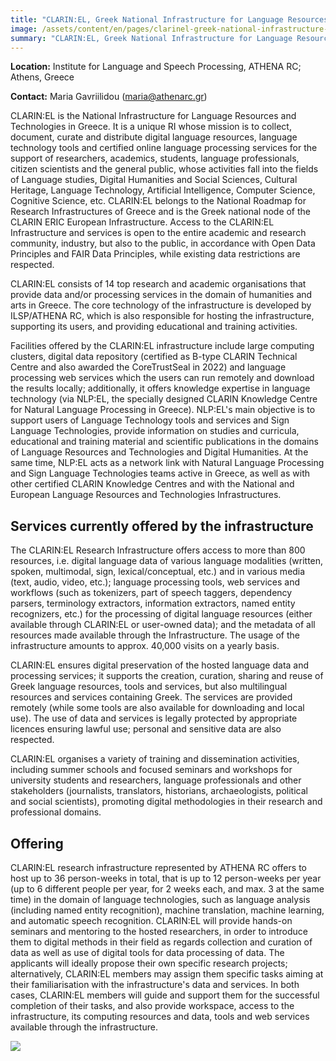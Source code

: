 ```yaml
---
title: "CLARIN:EL, Greek National Infrastructure for Language Resources & Technologies"
image: /assets/content/en/pages/clarinel-greek-national-infrastructure-for-language-resources-technologies-hosted-by-institute-for-language-and-speech-processing-athena-rc-athens-greece/image.jpg
summary: "CLARIN:EL, Greek National Infrastructure for Language Resources & Technologies"
---
```

**Location:** Institute for Language and Speech Processing, ATHENA RC; Athens, Greece

**Contact:** Maria Gavriilidou ([maria@athenarc.gr](mailto:maria@athenarc.gr))

CLARIN:EL is the National Infrastructure for Language Resources and Technologies in Greece. It is a
unique RI whose mission is to collect, document, curate and distribute digital language resources,
language technology tools and certified online language processing services for the support of
researchers, academics, students, language professionals, citizen scientists and the general public,
whose activities fall into the fields of Language studies, Digital Humanities and Social Sciences,
Cultural Heritage, Language Technology, Artificial Intelligence, Computer Science, Cognitive
Science, etc. CLARIN:EL belongs to the National Roadmap for Research Infrastructures of Greece and
is the Greek national node of the CLARIN ERIC European Infrastructure. Access to the CLARIN:EL
Infrastructure and services is open to the entire academic and research community, industry, but
also to the public, in accordance with  Open Data Principles and FAIR Data Principles, while
existing data restrictions are respected.

CLARIN:EL consists of 14 top research and academic organisations that provide data and/or processing
services in the domain of humanities and arts in Greece. The core technology of the infrastructure
is developed by ILSP/ATHENA RC, which is also responsible for hosting the infrastructure, supporting
its users, and providing educational and training activities.

Facilities offered by the CLARIN:EL infrastructure include large computing clusters, digital data
repository (certified as B-type CLARIN Technical Centre and also awarded the CoreTrustSeal in 2022)
and language processing web services which the users can run remotely and download the results
locally; additionally, it offers knowledge expertise in language technology (via NLP:EL, the
specially designed CLARIN Knowledge Centre for Natural Language Processing in Greece). NLP:EL's main
objective is to support users of Language Technology tools and services and Sign Language
Technologies, provide information on studies and curricula, educational and training material and
scientific publications in the domains of Language Resources and Technologies and Digital
Humanities. At the same time, NLP:EL acts as a network link with Natural Language Processing and
Sign Language Technologies teams active in Greece, as well as with other certified CLARIN Knowledge
Centres and with the National and European Language Resources and Technologies Infrastructures.

## Services currently offered by the infrastructure

The CLARIN:EL Research Infrastructure offers access to more than 800 resources, i.e. digital
language data of various language modalities (written, spoken, multimodal, sign, lexical/conceptual,
etc.) and in various media (text, audio, video, etc.); language processing tools, web services and
workflows (such as tokenizers, part of speech taggers, dependency parsers, terminology extractors,
information extractors, named entity recognizers, etc.) for the processing of digital language
resources (either available through CLARIN:EL or user-owned data); and the metadata of all resources
made available through the Infrastructure. The usage of the infrastructure amounts to approx. 40,000
visits on a yearly basis.

CLARIN:EL ensures digital preservation of the hosted language data and processing services; it
supports the creation, curation, sharing and reuse of Greek language resources, tools and services,
but also multilingual resources and services containing Greek. The services are provided remotely
(while some tools are also available for downloading and local use). The use of data and services is
legally protected by appropriate licences ensuring lawful use; personal and sensitive data are also
respected.

CLARIN:EL organises a variety of training and dissemination activities, including summer schools and
focused seminars and workshops for university students and researchers, language professionals and
other stakeholders (journalists, translators, historians, archaeologists, political and social
scientists), promoting digital methodologies in their research and professional domains.

## Offering

CLARIN:EL research infrastructure represented by ATHENA RC offers to host up to 36 person-weeks in
total, that is up to 12 person-weeks per year (up to 6 different people per year, for 2 weeks each,
and max. 3 at the same time) in the domain of language technologies, such as language analysis
(including named entity recognition), machine translation, machine learning, and automatic speech
recognition. CLARIN:EL will provide hands-on seminars and mentoring to the hosted researchers, in
order to introduce them to digital methods in their field as regards collection and curation of data
as well as use of digital tools for data processing of data. The applicants will ideally propose
their own specific research projects; alternatively, CLARIN:EL members may assign them specific
tasks aiming at their familiarisation with the infrastructure's data and services. In both cases,
CLARIN:EL members will guide and support them for the successful completion of their tasks, and also
provide workspace, access to the infrastructure, its computing resources and data, tools and web
services available through the infrastructure.

<LinkButton href="/tna-application-process/" label="Apply Now" />

![](/assets/content/en/pages/clarinel-greek-national-infrastructure-for-language-resources-technologies-hosted-by-institute-for-language-and-speech-processing-athena-rc-athens-greece/logo.png)
